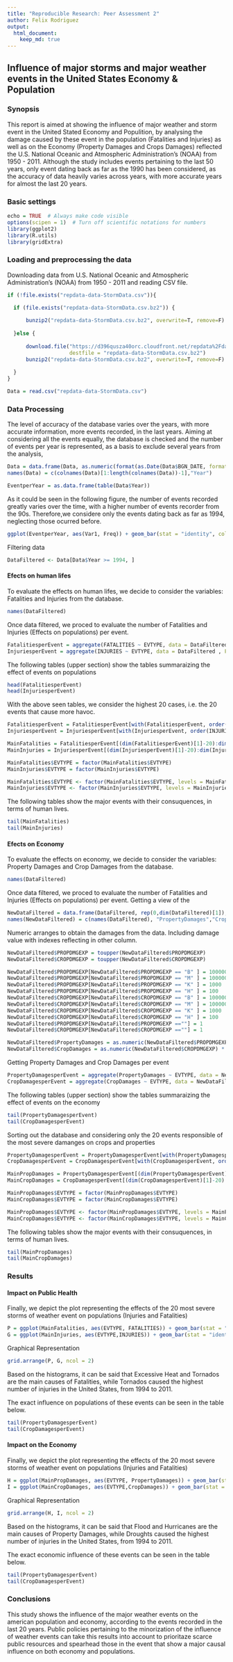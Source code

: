 ```yaml
---
title: "Reproducible Research: Peer Assessment 2"
author: Felix Rodriguez
output: 
  html_document:
    keep_md: true
---
```

##  Influence of major storms and major weather events in the United States Economy & Population

### Synopsis  

This report is aimed at showing the influence of major weather and storm event in the United Stated Economy and Populition, by analysing the
damage caused by these event in the population (Fatalities and Injuries) as well as on the Economy (Property Damages and Crops Damages) reflected the U.S. National Oceanic and Atmospheric Administration's (NOAA) from 1950 - 2011. Although the study includes events pertaining to the last 50 years, only event dating back as far as the 1990 has been considered, as the accuracy of data heavily varies across years, with more accurate years for almost the last 20 years.  


### Basic settings
```r
echo = TRUE  # Always make code visible
options(scipen = 1)  # Turn off scientific notations for numbers
library(ggplot2)
library(R.utils)
library(gridExtra)
```

### Loading and preprocessing the data
Downloading data from U.S. National Oceanic and Atmospheric Administration's (NOAA) from 1950 - 2011 and reading CSV file.
```r
if (!file.exists("repdata-data-StormData.csv")){

  if (file.exists("repdata-data-StormData.csv.bz2")) {
  
      bunzip2("repdata-data-StormData.csv.bz2", overwrite=T, remove=F)
  
  }else {
  
      download.file("https://d396qusza40orc.cloudfront.net/repdata%2Fdata%2FStormData.csv.bz2",
                    destfile = "repdata-data-StormData.csv.bz2")
      bunzip2("repdata-data-StormData.csv.bz2", overwrite=T, remove=F)
  
  }
}

Data = read.csv("repdata-data-StormData.csv")


```

### Data Processing

The level of accuracy of the database varies over the years, with more accurate information, more events recorded, in the last years. Aiming at 
considering all the events equally, the database is checked and the number of events per year is represented, as a basis to exclude several years 
from the analysis,
```r
Data = data.frame(Data, as.numeric(format(as.Date(Data$BGN_DATE, format = "%m/%d/%Y %H:%M:%S"),"%Y")))
names(Data) = c(colnames(Data)[1:length(colnames(Data))-1],"Year")

EventperYear = as.data.frame(table(Data$Year))
```
As it could be seen in the following figure, the number of events recorded greatly varies over the time, with a higher number of events recorder from the 90s. Therefore,we considere only the events dating back as far as 1994, neglecting those ocurred before.  
```r
ggplot(EventperYear, aes(Var1, Freq)) + geom_bar(stat = "identity", colour = "red",fill = "steelblue", width = 0.2) + theme(axis.text.x = element_text(angle = 90, hjust = 1)) + labs(title = "Histogram of Events per Year",x = "Year", y = "Total number of Events per Year")

```
Filtering data
```r
DataFiltered <- Data[Data$Year >= 1994, ]
```

#### Efects on human lifes

To evaluate the effects on human lifes, we decide to consider the variables: Fatalities and Injuries from the database.
```r
names(DataFiltered)
```
Once data filtered, we proced to evaluate the number of Fatalities and Injuries (Effects on populations) per event.
```r
FatalitiesperEvent = aggregate(FATALITIES ~ EVTYPE, data = DataFiltered , FUN = sum)
InjuriesperEvent = aggregate(INJURIES ~ EVTYPE, data = DataFiltered , FUN = sum)
```
The following tables (upper section) show the tables summaraizing the effect of events on populations
```r
head(FatalitiesperEvent)
head(InjuriesperEvent)
```

With the above seen tables, we consider the highest 20 cases, i.e. the 20 events that cause more havoc.
```r
FatalitiesperEvent = FatalitiesperEvent[with(FatalitiesperEvent, order(FATALITIES)), ]
InjuriesperEvent = InjuriesperEvent[with(InjuriesperEvent, order(INJURIES)), ]

MainFatalities = FatalitiesperEvent[(dim(FatalitiesperEvent)[1]-20):dim(FatalitiesperEvent)[1],]
MainInjuries = InjuriesperEvent[(dim(InjuriesperEvent)[1]-20):dim(InjuriesperEvent)[1],]

MainFatalities$EVTYPE = factor(MainFatalities$EVTYPE)
MainInjuries$EVTYPE = factor(MainInjuries$EVTYPE)

MainFatalities$EVTYPE <- factor(MainFatalities$EVTYPE, levels = MainFatalities$EVTYPE[order(MainFatalities$FATALITIES)])
MainInjuries$EVTYPE <- factor(MainInjuries$EVTYPE, levels = MainInjuries$EVTYPE[order(MainInjuries$INJURIES)])
```

The following tables show the major events with their consuquences, in terms of human lives.
```r
tail(MainFatalities)
tail(MainInjuries)
```

#### Efects on Economy

To evaluate the effects on economy, we decide to consider the variables: Property Damages  and Crop Damages from the database.
```r
names(DataFiltered)
```

Once data filtered, we proced to evaluate the number of Fatalities and Injuries (Effects on populations) per event. Getting a view of the 
```r
NewDataFiltered = data.frame(DataFiltered, rep(0,dim(DataFiltered)[1]),rep(0,dim(DataFiltered)[1])) 
names(NewDataFiltered) = c(names(DataFiltered), "PropertyDamages","CropDamages")
```

Numeric arranges to obtain the damages from the data. Including damage value with indexes reflecting in other column.
```r
NewDataFiltered$PROPDMGEXP = toupper(NewDataFiltered$PROPDMGEXP)
NewDataFiltered$CROPDMGEXP = toupper(NewDataFiltered$CROPDMGEXP)

NewDataFiltered$PROPDMGEXP[NewDataFiltered$PROPDMGEXP == "B" ] = 1000000000
NewDataFiltered$PROPDMGEXP[NewDataFiltered$PROPDMGEXP == "M" ] = 1000000
NewDataFiltered$PROPDMGEXP[NewDataFiltered$PROPDMGEXP == "K" ] = 1000
NewDataFiltered$PROPDMGEXP[NewDataFiltered$PROPDMGEXP == "H" ] = 100
NewDataFiltered$CROPDMGEXP[NewDataFiltered$CROPDMGEXP == "B" ] = 1000000000
NewDataFiltered$CROPDMGEXP[NewDataFiltered$CROPDMGEXP == "M" ] = 1000000
NewDataFiltered$CROPDMGEXP[NewDataFiltered$CROPDMGEXP == "K" ] = 1000
NewDataFiltered$CROPDMGEXP[NewDataFiltered$CROPDMGEXP == "H" ] = 100
NewDataFiltered$PROPDMGEXP[NewDataFiltered$PROPDMGEXP ==""] = 1
NewDataFiltered$CROPDMGEXP[NewDataFiltered$CROPDMGEXP ==""] = 1

NewDataFiltered$PropertyDamages = as.numeric(NewDataFiltered$PROPDMGEXP) * NewDataFiltered$PROPDMG
NewDataFiltered$CropDamages = as.numeric(NewDataFiltered$CROPDMGEXP) * NewDataFiltered$CROPDMG
```

Getting Property Damages and Crop Damages per event
```r
PropertyDamagesperEvent = aggregate(PropertyDamages ~ EVTYPE, data = NewDataFiltered , FUN = sum)
CropDamagesperEvent = aggregate(CropDamages ~ EVTYPE, data = NewDataFiltered , FUN = sum)
```
The following tables (upper section) show the tables summaraizing the effect of events on the economy
```r
tail(PropertyDamagesperEvent)
tail(CropDamagesperEvent)
```

Sorting out the database and considering only the 20 events responsible of the most severe damanges on crops and properties
```r
PropertyDamagesperEvent = PropertyDamagesperEvent[with(PropertyDamagesperEvent, order(PropertyDamages)), ]
CropDamagesperEvent = CropDamagesperEvent[with(CropDamagesperEvent, order(CropDamages)), ]

MainPropDamages = PropertyDamagesperEvent[(dim(PropertyDamagesperEvent)[1]-20):dim(PropertyDamagesperEvent)[1],]
MainCropDamages = CropDamagesperEvent[(dim(CropDamagesperEvent)[1]-20):dim(CropDamagesperEvent)[1],]

MainPropDamages$EVTYPE = factor(MainPropDamages$EVTYPE)
MainCropDamages$EVTYPE = factor(MainCropDamages$EVTYPE)

MainPropDamages$EVTYPE <- factor(MainPropDamages$EVTYPE, levels = MainPropDamages$EVTYPE[order(MainPropDamages$PropertyDamages)])
MainCropDamages$EVTYPE <- factor(MainCropDamages$EVTYPE, levels = MainCropDamages$EVTYPE[order(MainCropDamages$CropDamages)])
```
The following tables show the major events with their consuquences, in terms of human lives.
```r
tail(MainPropDamages)
tail(MainCropDamages)
```


### Results


#### Impact on Public Health


Finally, we depict the plot representing the effects of the 20 most severe storms of weather event on populations (Injuries and Fatalities)
```r
P = ggplot(MainFatalities, aes(EVTYPE, FATALITIES)) + geom_bar(stat = "identity", colour = "red",fill = "steelblue", width = 0.2) + theme(axis.text.x = element_text(angle = 90, hjust = 1)) + labs(title = "FATALITIES per Mayor Events",x = "Event", y = "Total number of Fatalities")
G = ggplot(MainInjuries, aes(EVTYPE,INJURIES)) + geom_bar(stat = "identity", colour = "red",fill = "steelblue", width = 0.2) + theme(axis.text.x = element_text(angle = 90, hjust = 1)) + labs(title = "INJURIES per Mayor Events",x = "Event", y = "Total number of Injuries")

```
Graphical Representation
```r
grid.arrange(P, G, ncol = 2)
```

Based on the histograms, it can be said that Excessive Heat and Tornados are the main causes of Fatalities, while Tornados caused the highest number of injuries in the United States, from 1994 to 2011.

The exact influence on populations of these events can be seen in the table below.
```r
tail(PropertyDamagesperEvent)
tail(CropDamagesperEvent)
```
#### Impact on the Economy

Finally, we depict the plot representing the effects of the 20 most severe storms of weather event on populations (Injuries and Fatalities)
```r
H = ggplot(MainPropDamages, aes(EVTYPE, PropertyDamages)) + geom_bar(stat = "identity", colour = "red",fill = "steelblue", width = 0.2) + theme(axis.text.x = element_text(angle = 90, hjust = 1)) + labs(title = "Property Damages per Mayor Events",x = "Event", y = "Total Property Damages")
I = ggplot(MainCropDamages, aes(EVTYPE,CropDamages)) + geom_bar(stat = "identity", colour = "red",fill = "steelblue", width = 0.2) + theme(axis.text.x = element_text(angle = 90, hjust = 1)) + labs(title = "Crop Damages per Mayor Events",x = "Event", y = "Total CropDamages")

```
Graphical Representation
```r
grid.arrange(H, I, ncol = 2)
```

Based on the histograms, it can be said that Flood and Hurricanes are the main causes of Property Damages, while Droughts caused the highest number of injuries in the United States, from 1994 to 2011.

The exact economic influence of these events can be seen in the table below.
```r
tail(PropertyDamagesperEvent)
tail(CropDamagesperEvent)
```

### Conclusions

This study shows the influence of the major weather events on the american population and economy, according to the events recorded in the last 20 years. Public policies pertaining to the minorization of the influence of  weather events can take this results into account to prioritaze scarce public resources and spearhead those in the event that show a major causal influence on both economy and populations.

